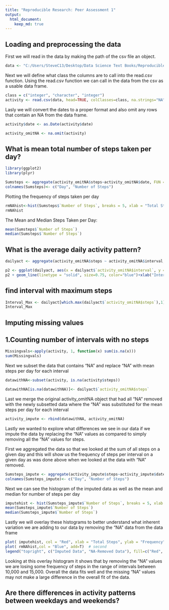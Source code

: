 ```yaml
---
title: "Reproducible Research: Peer Assessment 1"
output: 
  html_document:
    keep_md: true
---
```



## Loading and preprocessing the data
First we will read in the data by making the path of the csv file an object.
```r
data <- "C:/Users/SteveC13/Desktop/Data Science Text Books/Reproducible Research/activity.csv"
```
Next we will define what class the columns are to call into the read.csv function.  Using the read.csv function we can call in the data from the csv as a usable data frame.
```r
class = c("integer", "character", "integer")
activity <- read.csv(data, head=TRUE, colClasses=class, na.strings="NA")
```
Lasly we will convert the dates to a proper format and also omit any rows that contain an NA from the data frame.
```r
activity$date <- as.Date(activity$date)

activity_omitNA <- na.omit(activity)
```

## What is mean total number of steps taken per day?
```r
library(ggplot2)
library(plyr)

Sumsteps <- aggregate(activity_omitNA$steps~activity_omitNA$date, FUN = sum)
colnames(Sumsteps)<- c("Day", "Number of Steps")
```
Plotting the frequency of steps taken per day
```r
rmNAhist<-hist(Sumsteps$`Number of Steps`, breaks = 5, xlab = "Total Steps", ylab = "Frequency", main = "Frequency of Total Steps Taken Per Day with NA Removed", col = "red",ylim = c(0,50) )
rmNAhist
```
The Mean and Median Steps Taken per Day:
```r
mean(Sumsteps$`Number of Steps`)
median(Sumsteps$`Number of Steps`)
```


## What is the average daily activity pattern?

```r
dailyact <- aggregate(activity_omitNA$steps ~ activity_omitNA$interval, activity_omitNA, mean)

p2 <- ggplot(dailyact, aes(x = dailyact$`activity_omitNA$interval`, y = dailyact$`activity_omitNA$steps`), xlab = "Interval", ylab="Average Number of Steps")
p2 + geom_line(linetype = "solid", size=0.75, color="blue")+xlab("Interval")+ylab("Average Number of Steps")+ggtitle("Average Number of Steps per Interval")
```
## find interval with maximum steps

```r
Interval_Max <- dailyact[which.max(dailyact$`activity_omitNA$steps`),1]
Interval_Max
```

## Imputing missing values
## 1.Counting number of intervals with no steps  ##
```r
Missingvals<-apply(activity, 1, function(x) sum(is.na(x)))
sum(Missingvals)
```
Next we subset the data that contains "NA" and replace "NA" with mean steps per day for each interval
```r
datawithNA<-subset(activity, is.na(activity$steps))

datawithNA[is.na(datawithNA)]<- dailyact$`activity_omitNA$steps`
```
Last we merge the original activity_omitNA object that had all "NA" removed with the newly subsetted data where the "NA" was substituted for the mean steps per day for each interval

```r
activity_impute <- rbind(datawithNA, activity_omitNA)
```
Lastly we wanted to explore what differences we see in our data if we impute the data by replacing the "NA" values as compared to simply removing all the "NA" values for steps.

First we aggregated the data so that we looked at the sum of all steps on a given day and this will show us the frequency of steps per interval on a given day as was done above when we looked at the data with "NA" removed.

```r
Sumsteps_impute <- aggregate(activity_impute$steps~activity_impute$date, FUN = sum)
colnames(Sumsteps_impute)<- c("Day", "Number of Steps")
```
Next we can see the histogram of the imputed data as well as the mean and median for number of steps per day

```r
imputehist <- hist(Sumsteps_impute$`Number of Steps`, breaks = 5, xlab = "Total Steps", ylab = "Frequency", main = "Frequency of Total Steps Taken Per Day with Imputed NA", col = "purple",ylim = c(0,50))
mean(Sumsteps_impute$`Number of Steps`)
median(Sumsteps_impute$`Number of Steps`)
```

Lastly we will overlay these histograms to better understand what inherent variation we are adding to our data by removing the "NA" data from the data frame
```r
plot( imputehist, col = "Red", xlab = "Total Steps", ylab = "Frequency", main = "Frequency of Total Steps Taken Per Day: Imputed vs Removed NA", ylim = c(0,50))  # first histogram
plot( rmNAhist,col = "Blue", add=T)  # second
legend("topright", c("Imputed Data", "NA-Removed Data"), fill=c("Red", "Blue"))
```
Looking at this overlay histogram it shows that by removing the "NA" values we are losing some frequency of steps in the range of intervals between 10,000 and 15,000.  Overall the data fits well and the missing "NA" values may not make a large difference in the overall fit of the data.

## Are there differences in activity patterns between weekdays and weekends?

```r


```
